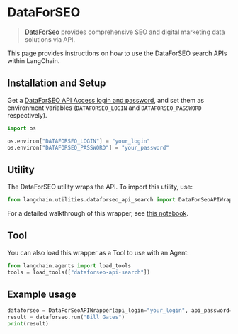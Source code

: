 # DataForSEO

>[DataForSeo](https://dataforseo.com/) provides comprehensive SEO and digital marketing data solutions via API.

This page provides instructions on how to use the DataForSEO search APIs within LangChain.

## Installation and Setup

Get a [DataForSEO API Access login and password](https://app.dataforseo.com/register), and set them as environment variables 
(`DATAFORSEO_LOGIN` and `DATAFORSEO_PASSWORD` respectively).

```python
import os

os.environ["DATAFORSEO_LOGIN"] = "your_login"
os.environ["DATAFORSEO_PASSWORD"] = "your_password"
```


## Utility

The DataForSEO utility wraps the API. To import this utility, use:

```python
from langchain.utilities.dataforseo_api_search import DataForSeoAPIWrapper
```

For a detailed walkthrough of this wrapper, see [this notebook](/docs/integrations/tools/dataforseo).

## Tool

You can also load this wrapper as a Tool to use with an Agent:

```python
from langchain.agents import load_tools
tools = load_tools(["dataforseo-api-search"])
```

## Example usage

```python
dataforseo = DataForSeoAPIWrapper(api_login="your_login", api_password="your_password")
result = dataforseo.run("Bill Gates")
print(result)
```
